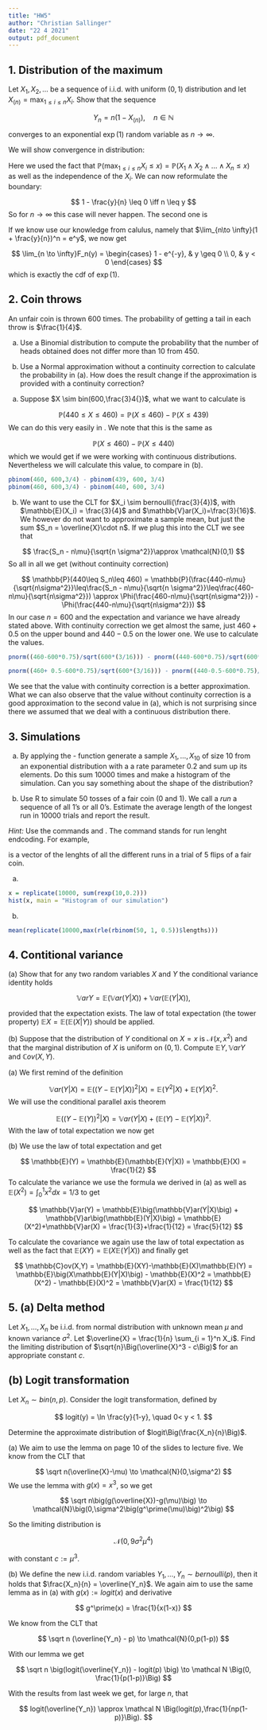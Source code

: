 ```yaml
---
title: "HW5"
author: "Christian Sallinger"
date: "22 4 2021"
output: pdf_document
---
```



## 1. Distribution of the maximum

Let $X_1, X_2,\dots$ be a sequence of i.i.d. with uniform $(0,1)$ distribution and let $X_{(n)}= \max_{1\leq i\leq n} X_i$. Show that the sequence

$$
Y_{n} = n(1-X_{(n)}), \quad n \in \mathbb{N}
$$

converges to an exponential $\exp(1)$ random variable as $n \rightarrow \infty$.

\textbf{Solution:}
We will show convergence in distribution:

\begin{align*}
F_n(y)
&=
\mathbb{P}(Y_n \leq y)
=
\mathbb{P}\big(n(1-X_{(n)}) \leq y\big) \\
&=
\mathbb{P}\big(X_{(n)}\geq1-\frac{y}{n}\big) \\
&=
1 - \mathbb{P}\big(\max_{1\leq i\leq n}X_i \leq 1 - \frac{y}{n})\\
&=
1 - \mathbb{P}\big(X_1\leq 1 - \frac{y}{n}\big)^n \\
&=
\begin{cases}
1, & 1 - \frac{y}{n} \leq 0 \\
1 - (1 - \frac{y}{n})^n, & 0< 1 - \frac{y}{n} <1 \\
0, & 1 \leq 1 - \frac{y}{n}
\end{cases}
\end{align*}

Here we used the fact that $\mathbb{P}(\max_{1\leq i\leq n}X_i\leq x) = \mathbb{P}(X_1 \land X_2 \land ...\land X_n \leq x)$ as well as the independence of the $X_i$. We can now reformulate the boundary:

$$
1 - \frac{y}{n} \leq 0
\iff
n \leq y
$$
So for $n \to \infty$ this case will never happen. The second one is

\begin{align*}
0 < 1 - \frac{y}{n} < 1 
&\iff
1 > \frac{y}{n} > 0
\iff
n > y > 0 \\
1 \leq 1 - \frac{y}{n}
&\iff y \leq 0
\end{align*}

If we know use our knowledge from calulus, namely that $\lim_{n\to \infty}(1 + \frac{y}{n})^n = e^y$, we now get

$$
\lim_{n \to \infty}F_n(y)
=
\begin{cases}
1 - e^{-y}, & y \geq 0 \\
0, & y < 0
\end{cases}
$$
which is exactly the cdf of $\exp(1)$.


## 2. Coin throws

An unfair coin is thrown 600 times. The probability of getting a tail in each throw is $\frac{1}{4}$.

(a) Use a Binomial distribution to compute the probability that the number of heads obtained does not differ more than $10$ from $450$.

(b) Use a Normal approximation without a continuity correction to calculate the probability in (a). How does the result change if the approximation is provided with a continuity correction?

\textbf{Solution:}

(a) Suppose $X \sim bin(600,\frac{3}4{})$, what we want to calculate is

$$
\mathbb{P}(440 \leq X \leq 460)
=
\mathbb{P}(X \leq 460) - \mathbb{P}(X \leq 439)
$$
We can do this very easily in \texttt R. We note that this is \underline{not} the same as 

$$
\mathbb{P}(X \leq 460) - \mathbb{P}(X \leq 440)
$$
which we would get if we were working with continuous distributions. Nevertheless we will calculate this value, to compare in (b).

```r
pbinom(460, 600,3/4) - pbinom(439, 600, 3/4)
pbinom(460, 600,3/4) - pbinom(440, 600, 3/4)
```

(b) We want to use the CLT for $X_i \sim bernoulli(\frac{3}{4})$, with $\mathbb{E}(X_i) = \frac{3}{4}$ and $\mathbb{V}ar(X_i)=\frac{3}{16}$. We however do not want to approximate a sample mean, but just the sum $S_n = \overline{X}\cdot n$. If we plug this into the CLT we see that

$$
\frac{S_n - n\mu}{\sqrt{n \sigma^2}}\approx \mathcal{N}(0,1)
$$
So all in all we get (without continuity correction)

$$
\mathbb{P}(440\leq S_n\leq 460)
=
\mathbb{P}(\frac{440-n\mu}{\sqrt{n\sigma^2}}\leq\frac{S_n - n\mu}{\sqrt{n \sigma^2}}\leq\frac{460-n\mu}{\sqrt{n\sigma^2}})
\approx
\Phi(\frac{460-n\mu}{\sqrt{n\sigma^2}}) - \Phi(\frac{440-n\mu}{\sqrt{n\sigma^2}})
$$
In our case $n = 600$ and the expectation and variance we have already stated above. With continuity correction we get almost the same, just $460 + 0.5$ on the upper bound and $440-0.5$ on the lower one. We use \texttt R to calculate the values.

```r
pnorm((460-600*0.75)/sqrt(600*(3/16))) - pnorm((440-600*0.75)/sqrt(600*(3/16)))

pnorm((460+ 0.5-600*0.75)/sqrt(600*(3/16))) - pnorm((440-0.5-600*0.75)/sqrt(600*(3/16)))
```

We see that the value with continuity correction is a better approximation. What we can also observe that the value without continuity correction is a good approximation to the second value in (a), which is not surprising since there we assumed that we deal with a continuous distribution there.

## 3. Simulations

(a) By applying the \texttt R- function \texttt{replicate()} generate a sample $X_1,\dots,X_{10}$ of size 10 from an exponential distribution with a a rate parameter $0.2$ and sum up its elements. Do this sum $10 000$ times and make a histogram of the simulation. Can you say something about the shape of the distribution?

(b) Use R to simulate $50$ tosses of a fair coin (0 and 1). We call a $\textit{run}$ a sequence of all 1's or all 0's. Estimate the average length of the longest run in $10 000$ trials and report the result.

$\textit{Hint:}$ Use the commands \texttt{rbinom} and \texttt{rle}. The command \texttt{rle()} stands for run lenght endcoding. For example,

\texttt{rle(rbinom(5, 1, 0.5))\$lenghts}

is a vector of the lenghts of all the different runs in a trial of 5 flips of a fair coin.

\textbf{Solution:}

(a)
```r
x = replicate(10000, sum(rexp(10,0.2)))
hist(x, main = "Histogram of our simulation")
```

(b)
```r
mean(replicate(10000,max(rle(rbinom(50, 1, 0.5))$lengths)))
```

## 4. Contitional variance
\noindent
(a) Show that for any two random variables $X$ and $Y$ the conditional variance identity holds

$$
\mathbb{V}ar Y = \mathbb{E}\big(\mathbb{V}ar(Y|X)\big) + \mathbb{V}ar\big(\mathbb{E}(Y|X)\big),
$$

provided that the expectation exists. The law of total expectation (the tower property) $\mathbb{E}X = \mathbb{E}(\mathbb{E}(X|Y))$ should be applied.

\noindent
(b) Suppose that the distribution of $Y$ conditional on $X = x$ is $\mathcal{N}(x,x^2)$ and that the marginal distribution of $X$ is uniform on $(0,1)$. Compute $\mathbb{E}Y, \mathbb{V}arY$ and $\mathbb{C}ov(X,Y)$.

\textbf{Solution:}
(a) We first remind of the definition

$$
\mathbb{V}ar(Y|X)
=
\mathbb{E}\Big((Y- \mathbb{E}(Y|X))^2|X\Big)
=
\mathbb{E}(Y^2|X) + \mathbb{E}(Y|X)^2.
$$
We will use the conditional parallel axis theorem

$$
\mathbb{E}\big((Y- \mathbb{E}(Y))^2|X\big)
=
\mathbb{V}ar(Y|X) + \big(\mathbb{E}(Y)-\mathbb{E}(Y|X)\big)^2.
$$
With the law of total expectation we now get

\begin{align*}
\mathbb{V}ar(Y)
&=
\mathbb{E}\big((Y- \mathbb{E}(Y))^2\big)
=
\mathbb{E}\Big(\mathbb{E}\big((Y- \mathbb{E}(Y))^2|X\big)\Big) \\
&=
\mathbb{E}\Big(\mathbb{V}ar(Y|X) + \big(\mathbb{E}(Y)-\mathbb{E}(Y|X)\big)^2\Big) \\
&=
\mathbb{E}\big(\mathbb{V}ar(Y|X)\big)+ \mathbb{E}\Big(\big(\mathbb{E}(Y)-\mathbb{E}(Y|X)\big)^2\Big) \\
&=
\mathbb{E}\big(\mathbb{V}ar(Y|X)\big)+ \mathbb{E}\Big(\big(\mathbb{E}(\mathbb{E}(Y|X))-\mathbb{E}(Y|X)\big)^2\Big)\\
&=
\mathbb{E}\big(\mathbb{V}ar(Y|X)\big) + \mathbb{V}ar\big(\mathbb{E}(Y|X)\big)
\end{align*}

\noindent
(b) We use the law of total expectation and get

$$
\mathbb{E}(Y) = \mathbb{E}(\mathbb{E}(Y|X))
=
\mathbb{E}(X)
=
\frac{1}{2}
$$
To calculate the variance we use the formula we derived in (a) as well as $\mathbb{E}(X^2) = \int_0^1x^2dx = 1/3$ to get

$$
\mathbb{V}ar(Y)
=
\mathbb{E}\big(\mathbb{V}ar(Y|X)\big) + \mathbb{V}ar\big(\mathbb{E}(Y|X)\big)
=
\mathbb{E}(X^2)+\mathbb{V}ar(X)
=
\frac{1}{3}+\frac{1}{12}
=
\frac{5}{12}
$$

To calculate the covariance we again use the law of total expectation as well as the fact that $\mathbb{E}(XY)=\mathbb{E}\big(X\mathbb{E}(Y|X)\big)$ and finally get

$$
\mathbb{C}ov(X,Y)
=
\mathbb{E}(XY)-\mathbb{E}(X)\mathbb{E}(Y)
=
\mathbb{E}\big(X\mathbb{E}(Y|X)\big) - \mathbb{E}(X)^2
=
\mathbb{E}(X^2) - \mathbb{E}(X)^2
=
\mathbb{V}ar(X)
=
\frac{1}{12}
$$

## 5. (a) Delta method

Let $X_1,\dots,X_n$ be i.i.d. from normal distribution with unknown mean $\mu$ and known variance $\sigma^2$. Let $\overline{X} = \frac{1}{n} \sum_{i = 1}^n X_i$. Find the limiting distribution of $\sqrt{n}\Big(\overline{X}^3 - c\Big)$ for an appropriate constant $c$.

## (b) Logit transformation

Let $X_n \sim bin(n,p)$. Consider the logit transformation, defined by

$$
logit(y) = \ln \frac{y}{1-y}, \quad 0< y < 1.
$$

Determine the approximate distribution of $logit\Big(\frac{X_n}{n}\Big)$.

\textbf{Solution:}
(a) We aim to use the lemma on page 10 of the slides to lecture five. We know from the CLT that

$$
\sqrt n(\overline{X}-\mu) \to \mathcal{N}(0,\sigma^2)
$$
We use the lemma with $g(x) = x^3$, so we get

$$
\sqrt n\big(g(\overline{X})-g(\mu)\big) \to \mathcal{N}\big(0,\sigma^2\big(g^\prime(\mu)\big)^2\big)
$$

So the limiting distribution is 

$$
\mathcal{N}\big(0,9\sigma^2\mu^4\big)
$$

with constant $c:= \mu^3$.

\noindent
(b) We define the new i.i.d. random variables $Y_1,\dots,Y_n \sim bernoulli(p)$, then it holds that $\frac{X_n}{n} = \overline{Y_n}$. We again aim to use the same lemma as in (a) with $g(x) := logit(x)$ and derivative

$$
g^\prime(x)
=
\frac{1}{x(1-x)}
$$

We know from the CLT that

$$
\sqrt n (\overline{Y_n} - p)
\to
\mathcal{N}(0,p(1-p))
$$

With our lemma we get

$$
\sqrt n \big(logit(\overline{Y_n}) - logit(p) \big)
\to
\mathcal N \Big(0, \frac{1}{p(1-p)}\Big)
$$

With the results from last week we get, for large $n$, that

$$
logit(\overline{Y_n})
\approx
\mathcal N \Big(logit(p),\frac{1}{np(1-p)}\Big).
$$